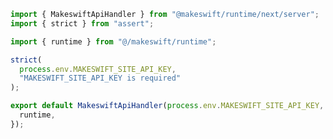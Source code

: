 ```ts src/pages/api/makeswift/[...makeswift].ts
import { MakeswiftApiHandler } from "@makeswift/runtime/next/server";
import { strict } from "assert";

import { runtime } from "@/makeswift/runtime";

strict(
  process.env.MAKESWIFT_SITE_API_KEY,
  "MAKESWIFT_SITE_API_KEY is required"
);

export default MakeswiftApiHandler(process.env.MAKESWIFT_SITE_API_KEY, {
  runtime,
});
```
